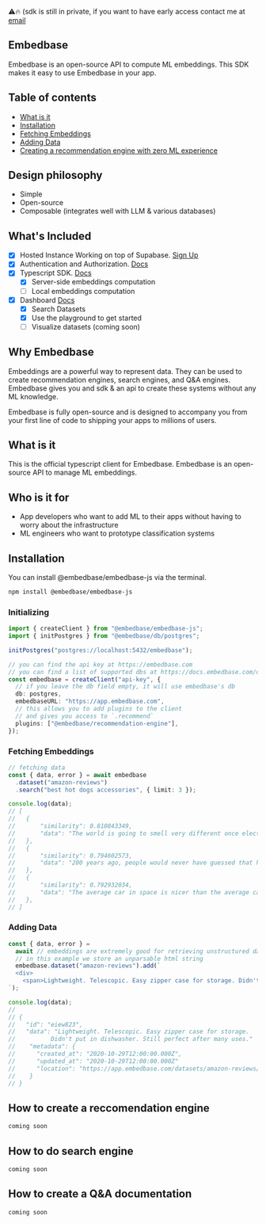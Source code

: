 ⚠️🔥 (sdk is still in private, if you want to have early access contact me at [email](mailto:ben@embedbase.xyz)

## Embedbase

Embedbase is an open-source API to compute ML embeddings. This SDK makes it easy to use Embedbase in your app.

## Table of contents

- [What is it](#what-is-it)
- [Installation](#installation)
- [Fetching Embeddings](#fetching-embeddings)
- [Adding Data](#adding-data)
- [Creating a recommendation engine with zero ML experience](#how-to-create-a-reccomendation-engine)

## Design philosophy

- Simple
- Open-source
- Composable (integrates well with LLM & various databases)

## What's Included

- [x] Hosted Instance Working on top of Supabase. [Sign Up](https://embedbase.xyz)
- [x] Authentication and Authorization. [Docs](https://docs.embedbase.com/auth)
- [x] Typescript SDK. [Docs](https://docs.embedbase.com/sdk)
  - [x] Server-side embeddings computation
  - [ ] Local embeddings computation
- [x] Dashboard [Docs](https://docs.embedbase.com/dashboard)
  - [x] Search Datasets
  - [x] Use the playground to get started
  - [ ] Visualize datasets (coming soon)

## Why Embedbase

Embeddings are a powerful way to represent data. They can be used to create recommendation engines, search engines, and Q&A engines. Embedbase gives you and sdk & an api to create these systems without any ML knowledge.

Embedbase is fully open-source and is designed to accompany you from your first line of code to shipping your apps to millions of users.

## What is it

This is the official typescript client for Embedbase. Embedbase is an open-source API to manage ML embeddings.

## Who is it for

- App developers who want to add ML to their apps without having to worry about the infrastructure
- ML engineers who want to prototype classification systems

## Installation

You can install @embedbase/embedbase-js via the terminal.

```sh
npm install @embedbase/embedbase-js
```

### Initializing

```ts
import { createClient } from "@embedbase/embedbase-js";
import { initPostgres } from "@embedbase/db/postgres";

initPostgres("postgres://localhost:5432/embedbase");

// you can find the api key at https://embedbase.com
// you can find a list of supported dbs at https://docs.embedbase.com/dbs
const embedbase = createClient("api-key", {
  // if you leave the db field empty, it will use embedbase's db
  db: postgres,
  embedbaseURL: "https://app.embedbase.com",
  // this allows you to add plugins to the client
  // and gives you access to `.recommend`
  plugins: ["@embedbase/recommendation-engine"],
});
```

### Fetching Embeddings

```ts
// fetching data
const { data, error } = await embedbase
  .dataset("amazon-reviews")
  .search("best hot dogs accessories", { limit: 3 });

console.log(data);
// [
//   {
//       "similarity": 0.810843349,
//       "data": "The world is going to smell very different once electric      vehicles become commonplace"
//   },
//   {
//       "similarity": 0.794602573,
//       "data": "200 years ago, people would never have guessed that humans in the future would communicate by silently tapping on glass"
//   },
//   {
//       "similarity": 0.792932034,
//       "data": "The average car in space is nicer than the average car on Earth"
//   },
// ]
```

### Adding Data

```js
const { data, error } =
  await // embeddings are extremely good for retrieving unstructured data
  // in this example we store an unparsable html string
  embedbase.dataset("amazon-reviews").add(`
  <div>
    <span>Lightweight. Telescopic. Easy zipper case for storage. Didn't put in dishwasher. Still perfect after many uses.</span>
`);

console.log(data);
//
// {
//   "id": "eiew823",
//   "data": "Lightweight. Telescopic. Easy zipper case for storage.
//          Didn't put in dishwasher. Still perfect after many uses."
//    "metadata": {
//      "created_at": "2020-10-29T12:00:00.000Z",
//      "updated_at": "2020-10-29T12:00:00.000Z"
//      "location": "https://app.embedbase.com/datasets/amazon-reviews/
//    }
// }
```

## How to create a reccomendation engine

```js
coming soon


```

## How to do search engine

```js
coming soon
```

## How to create a Q&A documentation

```js
coming soon
```
